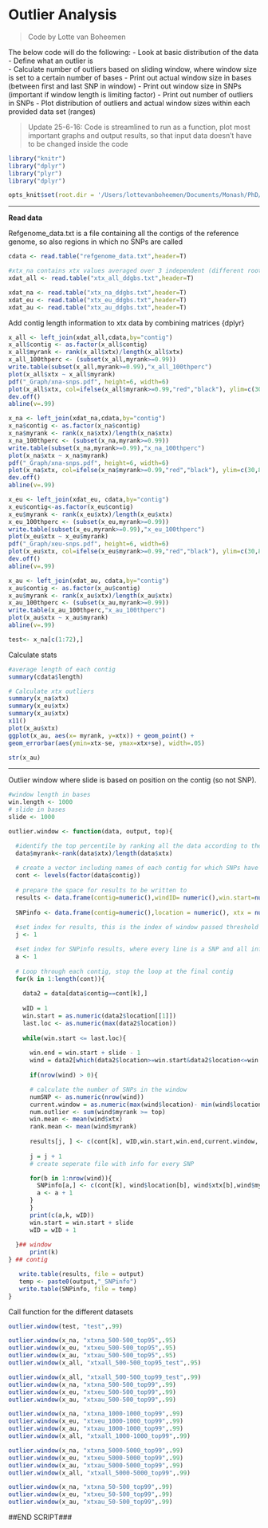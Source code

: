 Outlier Analysis
===

> Code by Lotte van Boheemen

The below code will do the following:
- Look at basic distribution of the data  
- Define what an outlier is  
- Calculate number of outliers based on sliding window, where window size is set to a certain number of bases
- Print out actual window size in bases (between first and last SNP in window)
- Print out window size in SNPs (important if window length is limiting factor)
- Print out number of outliers in SNPs
- Plot distribution of outliers and actual window sizes within each provided data set (ranges)

> Update 25-6-16: Code is streamlined to run as a function, plot most important graphs and output results, so that input data doesn't have to be changed inside the code


```r
library("knitr")
library("dplyr")
library("plyr")
library("dplyr")

opts_knit$set(root.dir = '/Users/lottevanboheemen/Documents/Monash/PhD/Analyses/Data')
```

---

**Read data**

Refgenome_data.txt is a file containing all the contigs of the reference genome, so also regions in which no SNPs are called
```r
cdata <- read.table("refgenome_data.txt",header=T)

#xtx_na contains xtx values averaged over 3 independent (different root) Bayenv2 runs using .5M iterations, for North-American sampling locations only
xdat_all <- read.table("xtx_all_ddgbs.txt",header=T)

xdat_na <- read.table("xtx_na_ddgbs.txt",header=T)
xdat_eu <- read.table("xtx_eu_ddgbs.txt",header=T)
xdat_au <- read.table("xtx_au_ddgbs.txt",header=T)
```


Add contig length information to xtx data by combining matrices {dplyr}
```r
x_all <- left_join(xdat_all,cdata,by="contig")
x_all$contig <- as.factor(x_all$contig)
x_all$myrank <- rank(x_all$xtx)/length(x_all$xtx)
x_all_100thperc <- (subset(x_all,myrank>=0.99))
write.table(subset(x_all,myrank>=0.99),"x_all_100thperc")
plot(x_all$xtx ~ x_all$myrank)
pdf("_Graph/xna-snps.pdf", height=6, width=6)
plot(x_all$xtx, col=ifelse(x_all$myrank>=0.99,"red","black"), ylim=c(30,80)) 
dev.off()
abline(v=.99)

x_na <- left_join(xdat_na,cdata,by="contig")
x_na$contig <- as.factor(x_na$contig)
x_na$myrank <- rank(x_na$xtx)/length(x_na$xtx)
x_na_100thperc <- (subset(x_na,myrank>=0.99))
write.table(subset(x_na,myrank>=0.99),"x_na_100thperc")
plot(x_na$xtx ~ x_na$myrank)
pdf("_Graph/xna-snps.pdf", height=6, width=6)
plot(x_na$xtx, col=ifelse(x_na$myrank>=0.99,"red","black"), ylim=c(30,80)) 
dev.off()
abline(v=.99)

x_eu <- left_join(xdat_eu, cdata,by="contig")
x_eu$contig<-as.factor(x_eu$contig)
x_eu$myrank <- rank(x_eu$xtx)/length(x_eu$xtx)
x_eu_100thperc <- (subset(x_eu,myrank>=0.99))
write.table(subset(x_eu,myrank>=0.99),"x_eu_100thperc")
plot(x_eu$xtx ~ x_eu$myrank)
pdf("_Graph/xeu-snps.pdf", height=6, width=6)
plot(x_eu$xtx, col=ifelse(x_eu$myrank>=0.99,"red","black"), ylim=c(30,80)) 
dev.off()
abline(v=.99)

x_au <- left_join(xdat_au, cdata,by="contig")
x_au$contig <- as.factor(x_au$contig)
x_au$myrank <- rank(x_au$xtx)/length(x_au$xtx)
x_au_100thperc <- (subset(x_au,myrank>=0.99))
write.table(x_au_100thperc,"x_au_100thperc")
plot(x_au$xtx ~ x_au$myrank)
abline(v=.99)
```

```r
test<- x_na[c(1:72),]

```

Calculate  stats
```r
#average length of each contig
summary(cdata$length)

# Calculate xtx outliers
summary(x_na$xtx)
summary(x_eu$xtx)
summary(x_au$xtx)
x11()
plot(x_au$xtx)
ggplot(x_au, aes(x= myrank, y=xtx)) + geom_point() +
geom_errorbar(aes(ymin=xtx-se, ymax=xtx+se), width=.05)

str(x_au)
```

---  

Outlier window where slide is based on position on the contig (so not SNP).

```r
#window length in bases
win.length <- 1000
# slide in bases
slide <- 1000

outlier.window <- function(data, output, top){

  #identify the top percentile by ranking all the data according to their percentile ranks
  data$myrank<-rank(data$xtx)/length(data$xtx)
  
  # create a vector including names of each contig for which SNPs have been found
  cont <- levels(factor(data$contig)) 
  
  # prepare the space for results to be written to
  results <- data.frame(contig=numeric(),windID= numeric(),win.start=numeric(),win.end = numeric(), current.window = numeric(), num.SNPs = numeric(), num.outlier = numeric(), win.mean = numeric(), rank.mean= numeric() )
  
  SNPinfo <- data.frame(contig=numeric(),location = numeric(), xtx = numeric(), myrank = numeric (), win.start = numeric(), win.end = numeric())
  
  #set index for results, this is the index of window passed threshold
  j <- 1

  #set index for SNPinfo results, where every line is a SNP and all information
  a <- 1
  
  # Loop through each contig, stop the loop at the final contig
  for(k in 1:length(cont)){
    
    data2 = data[data$contig==cont[k],]
    
    wID = 1 
    win.start = as.numeric(data2$location[[1]])
    last.loc <- as.numeric(max(data2$location))
    
    while(win.start <= last.loc){
   
      win.end = win.start + slide - 1
      wind = data2[which(data2$location>=win.start&data2$location<=win.end),]
      
      if(nrow(wind) > 0){

      # calculate the number of SNPs in the window
      numSNP <- as.numeric(nrow(wind))
      current.window = as.numeric(max(wind$location)- min(wind$location))
      num.outlier <- sum(wind$myrank >= top)
      win.mean <- mean(wind$xtx)
      rank.mean <- mean(wind$myrank)
      
      results[j, ] <- c(cont[k], wID,win.start,win.end,current.window, numSNP, num.outlier, win.mean, rank.mean)
      
      j = j + 1
      # create seperate file with info for every SNP

      for(b in 1:nrow(wind)){
        SNPinfo[a,] <- c(cont[k], wind$location[b], wind$xtx[b],wind$myrank[b], win.start, win.end)
        a <- a + 1
      }
      }
      print(c(a,k, wID))
      win.start = win.start + slide
      wID = wID + 1
      
  }## window
      print(k)
} ## contig

   write.table(results, file = output) 
   temp <- paste0(output,"_SNPinfo")
   write.table(SNPinfo, file = temp)
}
```

Call function for the different datasets
```r
outlier.window(test, "test",.99)

outlier.window(x_na, "xtxna_500-500_top95",.95)
outlier.window(x_eu, "xtxeu_500-500_top95",.95)
outlier.window(x_au, "xtxau_500-500_top95",.95)
outlier.window(x_all, "xtxall_500-500_top95_test",.95)

outlier.window(x_all, "xtxall_500-500_top99_test",.99)
outlier.window(x_na, "xtxna_500-500_top99",.99)
outlier.window(x_eu, "xtxeu_500-500_top99",.99)
outlier.window(x_au, "xtxau_500-500_top99",.99)

outlier.window(x_na, "xtxna_1000-1000_top99",.99)
outlier.window(x_eu, "xtxeu_1000-1000_top99",.99)
outlier.window(x_au, "xtxau_1000-1000_top99",.99)
outlier.window(x_all, "xtxall_1000-1000_top99",.99)

outlier.window(x_na, "xtxna_5000-5000_top99",.99)
outlier.window(x_eu, "xtxeu_5000-5000_top99",.99)
outlier.window(x_au, "xtxau_5000-5000_top99",.99)
outlier.window(x_all, "xtxall_5000-5000_top99",.99)

outlier.window(x_na, "xtxna_50-500_top99",.99)
outlier.window(x_eu, "xtxeu_50-500_top99",.99)
outlier.window(x_au, "xtxau_50-500_top99",.99)


```

  
##END SCRIPT###